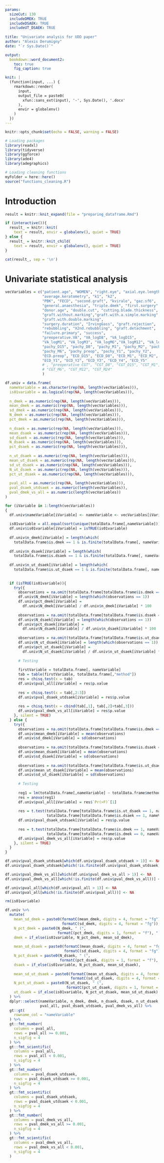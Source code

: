 ```yaml
---
params:
  sizeCut: 130
  includeDMEK: TRUE
  includeDSAEK: TRUE
  includeUT_DSAEK: TRUE
  
title: "Univariate analysis for UDD paper"
author: "Alexis Derumigny"
date: "`r Sys.Date()`"

output: 
  bookdown::word_document2:
    toc: true
    fig_caption: true

knit: |
  (function(input, ...) {
    rmarkdown::render(
      input,
      output_file = paste0(
        xfun::sans_ext(input), '-', Sys.Date(), '.docx'
      ),
      envir = globalenv()
    )
  })
---
```


<!-- The knit command modifies the output file to add automatically the date. -->
<!-- see https://bookdown.org/yihui/rmarkdown-cookbook/custom-knit.html -->


```r
knitr::opts_chunk$set(echo = FALSE, warning = FALSE)

# Loading packages
library(readxl)
library(tidyverse)
library(ggforce)
library(ade4)
library(adegraphics)

# Loading cleaning functions
myFolder = here::here()
source("functions_cleaning.R")
```


# Introduction

```r
result = knitr::knit_expand(file = "preparing_dataframe.Rmd")

if (interactive()){
  result_ = knitr::knit(
    text = result, envir = globalenv(), quiet = TRUE)
} else {
  result_ = knitr::knit_child(
    text = result, envir = globalenv(), quiet = TRUE)
}

cat(result_, sep = '\n')
```


# Univariate statistical analysis

```r
vecVariables = c("patient.age", "WOMEN", "right.eye", "axial.eye.length",
                 "average.keratometry", "k1", "k2",
                 "PBK", "FECD", "second.graft", "kvirale", "gaz.sf6",
                 "general.anaesthesia", "triple.dmek", "first.surgery",
                 "donor.age", "double.cut", "cutting.blade.thickness",
                 "graft.without.marking","graft.with.a.simple.marking",
                 "graft.with.double.marking", 
                 "surgery.duration", "IrvingGass", "graft.rejection",
                 "rebubbling", "X2nd.rebubbling", "graft.detachment",
                 "failure.primary", "success",
                 "preoperative.VA", "VA_logD8", "VA_logD15", 
                 "VA_logM1", "VA_logM3", "VA_logM6","VA_logM12", "VA_logM24",
                 "pachy_D15", "pachy_D8", "pachy_M1", "pachy_M2", "pachy_M3", 
                 "pachy_M6", "pachy_preop", "pachy_Y1", "pachy_Y2",
                 "ECD.preop", "ECD_D15", "ECD_D8", "ECD_M1", "ECD_M2", "ECD_M3", "ECD_M6", 
                 "ECD_Y1", "ECD_Y2", "ECD_Y3", "ECD_Y4", "ECD_Y5"
                 # , "preoperative CGT", "CGT_D8", "CGT_D15", "CGT_M1", "CGT_M3",
                 # "CGT_M6", "CGT_M12", "CGT_M24"
                 )

df.univ = data.frame(
  nameVariable = as.character(rep(NA, length(vecVariables))),
  is01variable = as.logical(rep(NA, length(vecVariables))),
  
  n_dmek = as.numeric(rep(NA, length(vecVariables))),
  mean_dmek = as.numeric(rep(NA, length(vecVariables))),
  sd_dmek = as.numeric(rep(NA, length(vecVariables))),
  N_dmek = as.numeric(rep(NA, length(vecVariables))),
  pct_dmek = as.numeric(rep(NA, length(vecVariables))),
  
  n_dsaek = as.numeric(rep(NA, length(vecVariables))),
  mean_dsaek = as.numeric(rep(NA, length(vecVariables))),
  sd_dsaek = as.numeric(rep(NA, length(vecVariables))),
  N_dsaek = as.numeric(rep(NA, length(vecVariables))),
  pct_dsaek = as.numeric(rep(NA, length(vecVariables))),
  
  n_ut_dsaek = as.numeric(rep(NA, length(vecVariables))),
  mean_ut_dsaek = as.numeric(rep(NA, length(vecVariables))),
  sd_ut_dsaek = as.numeric(rep(NA, length(vecVariables))),
  N_ut_dsaek = as.numeric(rep(NA, length(vecVariables))),
  pct_ut_dsaek = as.numeric(rep(NA, length(vecVariables))),
  
  pval_all = as.numeric(rep(NA, length(vecVariables))),
  pval_dsaek_utdsaek = as.numeric(length(vecVariables)),
  pval_dmek_vs_all = as.numeric(length(vecVariables))
)

for (iVariable in 1:length(vecVariables))
{
  df.univ$nameVariable[iVariable] <- nameVariable <- vecVariables[iVariable]
  
  is01variable = all.equal(sort(unique(totalData.frame[,nameVariable])) , c(0,1) )
  df.univ$is01variable[iVariable] = isTRUE(is01variable)
  
  df.univ$n_dmek[iVariable] = length(which(
    totalData.frame$is.dmek == 1 & is.finite(totalData.frame[, nameVariable])))
  
  df.univ$n_dsaek[iVariable] = length(which(
    totalData.frame$is.dsaek == 1 & is.finite(totalData.frame[, nameVariable])))
  
  df.univ$n_ut_dsaek[iVariable] = length(which(
    totalData.frame$is.ut_dsaek == 1 & is.finite(totalData.frame[, nameVariable])))
  
  
  if (isTRUE(is01variable)){
    try({
      observations = na.omit(totalData.frame[totalData.frame$is.dmek == 1, nameVariable])
      df.univ$N_dmek[iVariable] = length(which(observations == 1))
      df.univ$pct_dmek[iVariable] = 
        df.univ$N_dmek[iVariable] / df.univ$n_dmek[iVariable] * 100
      
      observations = na.omit(totalData.frame[totalData.frame$is.dsaek == 1, nameVariable])
      df.univ$N_dsaek[iVariable] = length(which(observations == 1))
      df.univ$pct_dsaek[iVariable] = 
        df.univ$N_dsaek[iVariable] / df.univ$n_dsaek[iVariable] * 100
      
      observations = na.omit(totalData.frame[totalData.frame$is.ut_dsaek == 1, nameVariable])
      df.univ$N_ut_dsaek[iVariable] = length(which(observations == 1))
      df.univ$pct_ut_dsaek[iVariable] = 
        df.univ$N_ut_dsaek[iVariable] / df.univ$n_ut_dsaek[iVariable] * 100
      
      # Testing
      
      firstVariable = totalData.frame[, nameVariable]
      tab = table(firstVariable, totalData.frame[,"method"])
      res = chisq.test(x = tab)
      df.univ$pval_all[iVariable] = res$p.value
      
      res = chisq.test(x = tab[,2:3])
      df.univ$pval_dsaek_utdsaek[iVariable] = res$p.value
      
      res = chisq.test(x = cbind(tab[,1], tab[,2]+tab[,3]))
      df.univ$pval_dmek_vs_all[iVariable] = res$p.value
    }, silent = TRUE)
  } else {
    try({
      observations = na.omit(totalData.frame[totalData.frame$is.dmek == 1, nameVariable])
      df.univ$mean_dmek[iVariable] = mean(observations)
      df.univ$sd_dmek[iVariable] = sd(observations)
      
      observations = na.omit(totalData.frame[totalData.frame$is.dsaek == 1, nameVariable])
      df.univ$mean_dsaek[iVariable] = mean(observations)
      df.univ$sd_dsaek[iVariable] = sd(observations)
      
      observations = na.omit(totalData.frame[totalData.frame$is.ut_dsaek == 1, nameVariable])
      df.univ$mean_ut_dsaek[iVariable] = mean(observations)
      df.univ$sd_ut_dsaek[iVariable] = sd(observations)
      
      # Testing
      
      reg1 = lm(totalData.frame[,nameVariable] ~ totalData.frame$method)
      res = anova(reg1)
      df.univ$pval_all[iVariable] = res$`Pr(>F)`[1]
      
      res = t.test(totalData.frame[totalData.frame$is.ut_dsaek == 1, nameVariable] , 
                   totalData.frame[totalData.frame$is.dsaek == 1, nameVariable])
      df.univ$pval_dsaek_utdsaek[iVariable] = res$p.value
      
      res = t.test(totalData.frame[totalData.frame$is.dmek == 1, nameVariable] , 
                   totalData.frame[totalData.frame$is.dmek == 0, nameVariable])
      df.univ$pval_dmek_vs_all[iVariable] = res$p.value
    }, silent = TRUE)
  } 
}

df.univ$pval_dsaek_utdsaek[which(df.univ$pval_dsaek_utdsaek > 1)] <- NA
df.univ$pval_dsaek_utdsaek[which(!is.finite(df.univ$pval_dsaek_utdsaek))] <- NA

df.univ$pval_dmek_vs_all[which(df.univ$pval_dmek_vs_all > 1)] <- NA
df.univ$pval_dmek_vs_all[which(!is.finite(df.univ$pval_dmek_vs_all))] <- NA

df.univ$pval_all[which(df.univ$pval_all > 1)] <- NA
df.univ$pval_all[which(!is.finite(df.univ$pval_all))] <- NA

rm(is01variable)
```


```r
df.univ %>%
  mutate(
    mean_sd_dmek = paste0(formatC(mean_dmek, digits = 4, format = "fg"), "±",
                          formatC(sd_dmek, digits = 4, format = "fg")),
    N_pct_dmek = paste0(N_dmek, " (",
                        formatC(pct_dmek, digits = 1, format = "f"), ")"),
    dmek = if_else(is01variable, N_pct_dmek, mean_sd_dmek),
    
    mean_sd_dsaek = paste0(formatC(mean_dsaek, digits = 4, format = "fg"), "±",
                           formatC(sd_dsaek, digits = 4, format = "fg")),
    N_pct_dsaek = paste0(N_dsaek, " (",
                         formatC(pct_dsaek, digits = 1, format = "f"), ")"),
    dsaek = if_else(is01variable, N_pct_dsaek, mean_sd_dsaek),
    
    mean_sd_ut_dsaek = paste0(formatC(mean_ut_dsaek, digits = 4, format = "fg"), "±",
                              formatC(sd_ut_dsaek, digits = 4, format = "fg")),
    N_pct_ut_dsaek = paste0(N_ut_dsaek, " (",
                            formatC(pct_ut_dsaek, digits = 1, format = "f"), ")"),
    ut_dsaek = if_else(is01variable, N_pct_ut_dsaek, mean_sd_ut_dsaek)
  ) %>%
  dplyr::select(nameVariable, n_dmek, dmek, n_dsaek, dsaek, n_ut_dsaek, ut_dsaek,
                pval_all, pval_dsaek_utdsaek, pval_dmek_vs_all) %>%
  gt::gt(
    rowname_col = "nameVariable"
  ) %>%
  gt::fmt_number(
    columns = pval_all,
    rows = pval_all >= 0.001,
    n_sigfig = 4
  ) %>%
  gt::fmt_scientific(
    columns = pval_all,
    rows = pval_all < 0.001,
    n_sigfig = 4
  ) %>%
  gt::fmt_number(
    columns = pval_dsaek_utdsaek,
    rows = pval_dsaek_utdsaek >= 0.001,
    n_sigfig = 4
  ) %>%
  gt::fmt_scientific(
    columns = pval_dsaek_utdsaek,
    rows = pval_dsaek_utdsaek < 0.001,
    n_sigfig = 4
  ) %>%
  gt::fmt_number(
    columns = pval_dmek_vs_all,
    rows = pval_dmek_vs_all >= 0.001,
    n_sigfig = 4
  ) %>%
  gt::fmt_scientific(
    columns = pval_dmek_vs_all,
    rows = pval_dmek_vs_all < 0.001,
    n_sigfig = 4
  )
```


